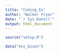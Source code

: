 ```yaml
---
title: "Coding_Ex"
author: "Walker Fryar"
date: "`r Sys.Date()`"
output: html_document
---
```


```r
source("setup.R")
```

```r
data("knz_bison")
```